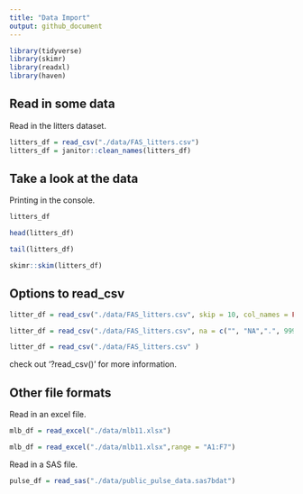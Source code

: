 ```yaml
---
title: "Data Import"
output: github_document
---
```


```r
library(tidyverse)
library(skimr)
library(readxl)
library(haven)
```



## Read in some data

Read in the litters dataset.

```r
litters_df = read_csv("./data/FAS_litters.csv")
litters_df = janitor::clean_names(litters_df)
```

## Take a look at the data

Printing in the console.

```r
litters_df
```

```r
head(litters_df)
```

```r
tail(litters_df)
```

```r
skimr::skim(litters_df)
```

## Options to read_csv

```r
litter_df = read_csv("./data/FAS_litters.csv", skip = 10, col_names = FALSE)
```

```r
litter_df = read_csv("./data/FAS_litters.csv", na = c("", "NA",".", 999))
```

```r
litter_df = read_csv("./data/FAS_litters.csv" )
```

check out '?read_csv()' for more information.

## Other file formats

Read in an excel file.
```r
mlb_df = read_excel("./data/mlb11.xlsx")
```

```r
mlb_df = read_excel("./data/mlb11.xlsx",range = "A1:F7")
```

Read in a SAS file.

```r
pulse_df = read_sas("./data/public_pulse_data.sas7bdat")
```






